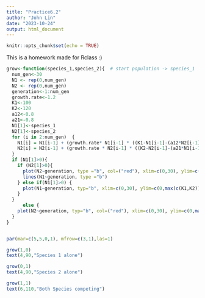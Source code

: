 ```yaml
---
title: "Practice6.2"
author: "John Lin"
date: "2023-10-24"
output: html_document
---
```


```r
knitr::opts_chunk$set(echo = TRUE)
```

This is a homework made for Rclass :)

```r
grow<-function(species_1,species_2){  # start population -> species_1
  num_gen<-30
  N1 <- rep(0,num_gen)
  N2 <- rep(0,num_gen)
  generation<-1:num_gen
  growth.rate<-1.2
  K1<-100
  K2<-120
  a12<-0.8
  a21<-0.8
  N1[1]<-species_1
  N2[1]<-species_2
  for (i in 2:num_gen)  {
    N1[i] = N1[i-1] + (growth.rate* N1[i-1] * ((K1-N1[i-1]-(a12*N2[i-1]))/K1))
    N2[i] = N2[i-1] + (growth.rate * N2[i-1] * ((K2-N2[i-1]-(a21*N1[i-1]))/K2))
  }
  if (N1[1]>0){
    if (N2[1]>0){
      plot(N2~generation, type ="b", col=("red"), xlim=c(0,30), ylim=c(0,max(c(K1,K2))),ylab="N")
      lines(N1~generation, type ="b")
    } else if(N1[1]>0) {
      plot(N1~generation, typ="b", xlim=c(0,30), ylim=c(0,max(c(K1,K2))), ylab="N")
    }
  }
      else {
    plot(N2~generation, typ="b", col=("red"), xlim=c(0,30), ylim=c(0,max(c(K1,K2))), ylab="N")
  }
}


par(mar=c(5,5,0,1), mfrow=c(3,1),las=1)

grow(1,0)
text(4,90,"Species 1 alone")

grow(0,1)
text(4,90,"Species 2 alone")

grow(1,1)
text(6,110,"Both Species competing")


```


